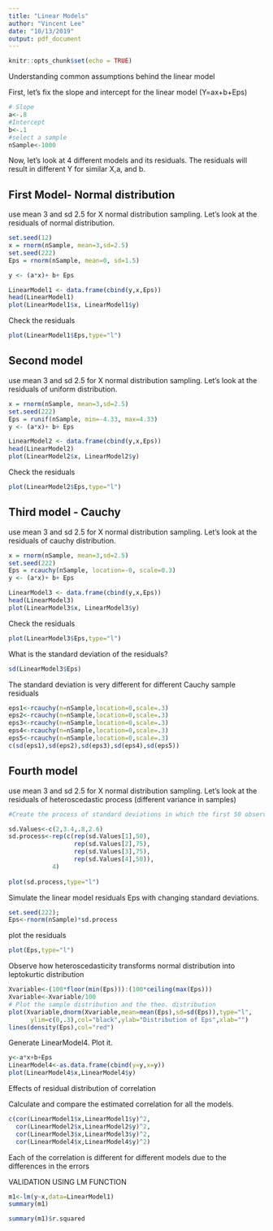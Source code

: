 ---
title: "Linear Models"
author: "Vincent Lee"
date: "10/13/2019"
output: pdf_document
---

```{r setup, include=FALSE}
knitr::opts_chunk$set(echo = TRUE)
```

Understanding common assumptions behind the linear model

First, let's fix the slope and intercept for the linear model (Y=ax+b+Eps)

```{r}
# Slope
a<-.8 
#Intercept
b<-.1
#select a sample
nSample<-1000
```


Now, let's look at 4 different models and its residuals.
The residuals will result in different Y for similar X,a, and b. 

## First Model- Normal distribution

use mean 3 and sd 2.5 for X normal distribution sampling.
Let's look at the residuals of normal distribution. 

```{r}
set.seed(12)
x = rnorm(nSample, mean=3,sd=2.5)
set.seed(222)
Eps = rnorm(nSample, mean=0, sd=1.5)

y <- (a*x)+ b+ Eps

LinearModel1 <- data.frame(cbind(y,x,Eps))
head(LinearModel1)
plot(LinearModel1$x, LinearModel1$y)
```

Check the residuals

```{r}
plot(LinearModel1$Eps,type="l")
```


## Second model

use mean 3 and sd 2.5 for X normal distribution sampling.
Let's look at the residuals of uniform distribution. 

```{r}
x = rnorm(nSample, mean=3,sd=2.5)
set.seed(222)
Eps = runif(nSample, min=-4.33, max=4.33)
y <- (a*x)+ b+ Eps

LinearModel2 <- data.frame(cbind(y,x,Eps))
head(LinearModel2)
plot(LinearModel2$x, LinearModel2$y)
```

Check the residuals

```{r}
plot(LinearModel2$Eps,type="l")
```

## Third model - Cauchy

use mean 3 and sd 2.5 for X normal distribution sampling.
Let's look at the residuals of cauchy distribution. 

```{r}
x = rnorm(nSample, mean=3,sd=2.5)
set.seed(222)
Eps = rcauchy(nSample, location=-0, scale=0.3)
y <- (a*x)+ b+ Eps

LinearModel3 <- data.frame(cbind(y,x,Eps))
head(LinearModel3)
plot(LinearModel3$x, LinearModel3$y)
```

Check the residuals

```{r}
plot(LinearModel3$Eps,type="l")
```


What is the standard deviation of the residuals?

```{r}
sd(LinearModel3$Eps)
```

The standard deviation is very different for different Cauchy sample residuals 
```{r}
eps1<-rcauchy(n=nSample,location=0,scale=.3)
eps2<-rcauchy(n=nSample,location=0,scale=.3)
eps3<-rcauchy(n=nSample,location=0,scale=.3)
eps4<-rcauchy(n=nSample,location=0,scale=.3)
eps5<-rcauchy(n=nSample,location=0,scale=.3)
c(sd(eps1),sd(eps2),sd(eps3),sd(eps4),sd(eps5))
```


## Fourth model

use mean 3 and sd 2.5 for X normal distribution sampling.
Let's look at the residuals of heteroscedastic process (different variance in samples)

```{r}
#Create the process of standard deviations in which the first 50 observations have sigma=2, followed by 75 observations with sigma=3.4, followed by 75 observations with sigma=0.8 and concluded by 50 observations with sigma=2.6.

sd.Values<-c(2,3.4,.8,2.6)
sd.process<-rep(c(rep(sd.Values[1],50),
                  rep(sd.Values[2],75),
                  rep(sd.Values[3],75),
                  rep(sd.Values[4],50)),
            4)
            
plot(sd.process,type="l")
```


Simulate the linear model residuals Eps with changing standard deviations.
```{r}
set.seed(222);
Eps<-rnorm(nSample)*sd.process

```

plot the residuals
```{r}
plot(Eps,type="l")
```

Observe how heteroscedasticity transforms normal distribution into leptokurtic distribution

```{r}
Xvariable<-(100*floor(min(Eps))):(100*ceiling(max(Eps)))
Xvariable<-Xvariable/100
# Plot the sample distribution and the theo. distribution
plot(Xvariable,dnorm(Xvariable,mean=mean(Eps),sd=sd(Eps)),type="l",
      ylim=c(0,.3),col="black",ylab="Distribution of Eps",xlab="")
lines(density(Eps),col="red")
```

Generate LinearModel4.
Plot it.
```{r}
y<-a*x+b+Eps
LinearModel4<-as.data.frame(cbind(y=y,x=y))
plot(LinearModel4$x,LinearModel4$y)
```


Effects of residual distribution of correlation

Calculate and compare the estimated correlation for all the models.

```{r}
c(cor(LinearModel1$x,LinearModel1$y)^2,
  cor(LinearModel2$x,LinearModel2$y)^2,
  cor(LinearModel3$x,LinearModel3$y)^2,
  cor(LinearModel4$x,LinearModel4$y)^2)
```

Each of the correlation is different for different models due to the differences in the errors

VALIDATION USING LM FUNCTION

```{r}
m1<-lm(y~x,data=LinearModel1)
summary(m1)
```

```{r}
summary(m1)$r.squared
```


